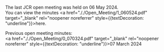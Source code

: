 
The last JCR open meeting was held on 06 May 2024.  
You can view the minutes <a href="././Open_Meeting/1_060524.pdf" target="_blank" rel="noopener noreferrer" style={{textDecoration: "underline"}}>here</a>.

Previous open meeting minutes:  
<a href="././Open_Meeting/0_070324.pdf" target="_blank" rel="noopener noreferrer" style={{textDecoration: "underline"}}>07 March 2024</a>  